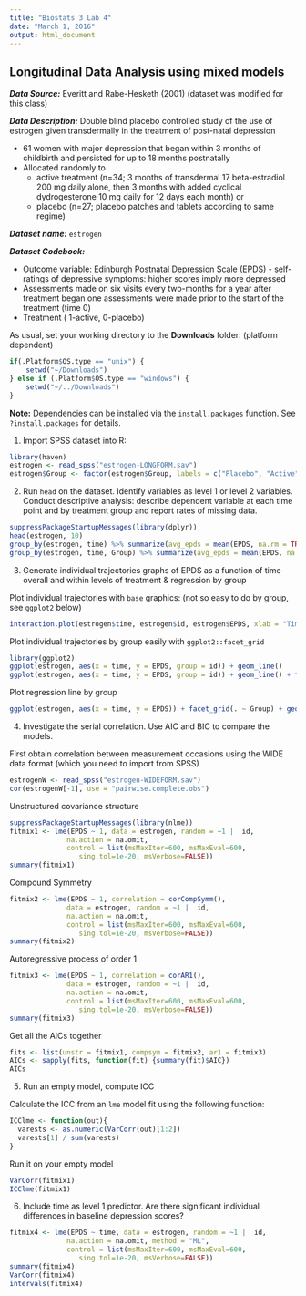 ```yaml
---
title: "Biostats 3 Lab 4"
date: "March 1, 2016"
output: html_document
---
```


## Longitudinal Data Analysis using mixed models

**_Data Source:_** Everitt and Rabe-Hesketh (2001) (dataset was modified for this class)

**_Data Description:_** Double blind placebo controlled study of the use of estrogen given transdermally in the treatment of post-natal depression

* 61 women with major depression that began within 3 months of childbirth and persisted for up to 18 months postnatally
* Allocated randomly to
    + active treatment (n=34; 3 months of transdermal 17 beta-estradiol 200 mg daily alone, then 3 months with added cyclical dydrogesterone 10 mg daily for 12 days each month) or 
    + placebo (n=27; placebo patches and tablets according to same regime)

**_Dataset name:_** `estrogen`

**_Dataset Codebook:_**

* Outcome variable: Edinburgh Postnatal Depression Scale (EPDS) - self-ratings of depressive symptoms: higher scores imply more depressed
* Assessments made on six visits every two-months for a year after treatment began
one assessments were made prior to the start of the treatment (time 0)
* Treatment ( 1-active, 0-placebo)

As usual, set your working directory to the __Downloads__ folder: (platform dependent)
```r
if(.Platform$OS.type == "unix") {
    setwd("~/Downloads")
} else if (.Platform$OS.type == "windows") {
    setwd("~/../Downloads")
}
```
__Note:__ Dependencies can be installed via the `install.packages` function. See `?install.packages` for details. 

1. Import SPSS dataset into R: 

```r
library(haven)
estrogen <- read_spss("estrogen-LONGFORM.sav")
estrogen$Group <- factor(estrogen$Group, labels = c("Placebo", "Active"))
```

2. Run `head` on the dataset. Identify variables as level 1 or level 2 variables. Conduct descriptive analysis: describe dependent variable at each time point and by treatment group and report rates of missing data.

```r
suppressPackageStartupMessages(library(dplyr))
head(estrogen, 10)
group_by(estrogen, time) %>% summarize(avg_epds = mean(EPDS, na.rm = TRUE))
group_by(estrogen, time, Group) %>% summarize(avg_epds = mean(EPDS, na.rm = TRUE))
```

3. Generate individual trajectories graphs of EPDS as a function of time overall and within levels of treatment & regression  by group

Plot individual trajectories with `base` graphics: (not so easy to do by group, see `ggplot2` below)

```r
interaction.plot(estrogen$time, estrogen$id, estrogen$EPDS, xlab = "Time", ylab = "EPDS", legend = FALSE, col = c(1:10), lwd = 2)
```

Plot individual trajectories by group easily with `ggplot2::facet_grid`

```r
library(ggplot2)
ggplot(estrogen, aes(x = time, y = EPDS, group = id)) + geom_line()
ggplot(estrogen, aes(x = time, y = EPDS, group = id)) + geom_line() + facet_grid(. ~ Group)
```

Plot regression line by group

```r
ggplot(estrogen, aes(x = time, y = EPDS)) + facet_grid(. ~ Group) + geom_smooth(method = "lm", se = FALSE)
```

4. Investigate the serial correlation. Use AIC and BIC to compare the models.

First obtain correlation between measurement occasions using the WIDE data format (which you need to import from SPSS)

```r
estrogenW <- read_spss("estrogen-WIDEFORM.sav")
cor(estrogenW[-1], use = "pairwise.complete.obs")
```

Unstructured covariance structure

```r
suppressPackageStartupMessages(library(nlme))
fitmix1 <- lme(EPDS ~ 1, data = estrogen, random = ~1 |  id,
              na.action = na.omit,
              control = list(msMaxIter=600, msMaxEval=600,
                 sing.tol=1e-20, msVerbose=FALSE))
summary(fitmix1)
```

Compound Symmetry

```r
fitmix2 <- lme(EPDS ~ 1, correlation = corCompSymm(),
              data = estrogen, random = ~1 |  id,
              na.action = na.omit,
              control = list(msMaxIter=600, msMaxEval=600,
                 sing.tol=1e-20, msVerbose=FALSE))
summary(fitmix2)
```

Autoregressive process of order 1

```r
fitmix3 <- lme(EPDS ~ 1, correlation = corAR1(),
              data = estrogen, random = ~1 |  id,
              na.action = na.omit,
              control = list(msMaxIter=600, msMaxEval=600,
                 sing.tol=1e-20, msVerbose=FALSE))
summary(fitmix3)
```

Get all the AICs together

```r
fits <- list(unstr = fitmix1, compsym = fitmix2, ar1 = fitmix3)
AICs <- sapply(fits, function(fit) {summary(fit)$AIC})
AICs
```
 
5. Run an empty model, compute ICC

Calculate the ICC from an `lme` model fit using the following function:

```r
ICClme <- function(out){
  varests <- as.numeric(VarCorr(out)[1:2])
  varests[1] / sum(varests)
}
```

Run it on your empty model

```r
VarCorr(fitmix1)
ICClme(fitmix1)
```

6. Include time as level 1 predictor. Are there significant individual differences in baseline depression scores?

```r
fitmix4 <- lme(EPDS ~ time, data = estrogen, random = ~1 |  id,
              na.action = na.omit, method = "ML",
              control = list(msMaxIter=600, msMaxEval=600, 
                 sing.tol=1e-20, msVerbose=FALSE))
summary(fitmix4)
VarCorr(fitmix4)
intervals(fitmix4)
```
